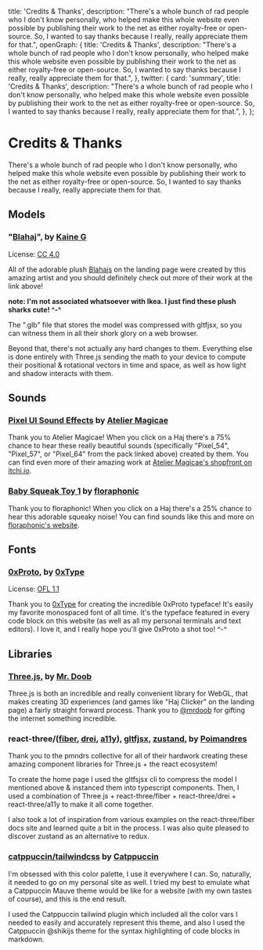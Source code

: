   title: 'Credits & Thanks',
  description:
    "There's a whole bunch of rad people who I don't know personally, who helped make this whole website even possible by publishing their work to the net as either royalty-free or open-source. So, I wanted to say thanks because I really, really appreciate them for that.",
  openGraph: {
    title: 'Credits & Thanks',
    description:
      "There's a whole bunch of rad people who I don't know personally, who helped make this whole website even possible by publishing their work to the net as either royalty-free or open-source. So, I wanted to say thanks because I really, really appreciate them for that.",
  },
  twitter: {
    card: 'summary',
    title: 'Credits & Thanks',
    description:
      "There's a whole bunch of rad people who I don't know personally, who helped make this whole website even possible by publishing their work to the net as either royalty-free or open-source. So, I wanted to say thanks because I really, really appreciate them for that.",
  },
};

# Credits & Thanks

There's a whole bunch of rad people who I don't know personally, who helped make this whole website even possible by publishing their work to the net as either royalty-free or open-source. So, I wanted to say thanks because I really, really appreciate them for that.

## Models

### "[Blahaj](https://sketchfab.com/3d-models/blahaj-ce981de49111488c81ea646067abe1ec)", by [Kaine G](https://sketchfab.com/Kaine_G)

License: [CC 4.0](https://creativecommons.org/licenses/by/4.0/)

All of the adorable plush [Blahajs](https://en.wikipedia.org/wiki/Bl%C3%A5haj) on the landing page were created by this amazing artist and you should definitely check out more of their work at the link above!

**note: I'm not associated whatsoever with Ikea. I just find these plush sharks cute! ^-^**

The ".glb" file that stores the model was compressed with gltfjsx, so you can witness them in all their shork glory on a web browser.

Beyond that, there's not actually any hard changes to them. Everything else is done entirely with Three.js sending the math to your device to compute their positional & rotational vectors in time and space, as well as how light and shadow interacts with them.

## Sounds

### [Pixel UI Sound Effects](https://ateliermagicae.itch.io/pixel-ui-sound-effects) by [Atelier Magicae](https://ateliermagicae.itch.io/)

Thank you to Atelier Magicae! When you click on a Haj there's a 75% chance to hear these really beautiful sounds (specifically "Pixel_54", "Pixel_57", or "Pixel_64" from the pack linked above) created by them. You can find even more of their amazing work at [Atelier Magicae's shopfront on itchi.io](https://ateliermagicae.itch.io/).

### [Baby Squeak Toy 1](https://pixabay.com/sound-effects/baby-squeak-toy-1-183911/) by [floraphonic](https://www.floraphonic.com/)

Thank you to floraphonic! When you click on a Haj there's a 25% chance to hear this adorable squeaky noise! You can find sounds like this and more on [floraphonic's website](https://www.floraphonic.com/).

## Fonts

### [0xProto](https://github.com/0xType/0xProto), by [0xType](https://0xtype.dev/)

License: [OFL 1.1](https://github.com/0xType/0xProto/blob/main/LICENSE)

Thank you to [0xType](https://0xtype.dev/) for creating the incredible 0xProto typeface! It's easily my favorite monospaced font of all time. It's the typeface featured in every code block on this website (as well as all my personal terminals and text editors). I love it, and I really hope you'll give 0xProto a shot too! ^-^

## Libraries

### [Three.js](https://threejs.org/), by [Mr. Doob](https://mrdoob.com/)

Three.js is both an incredible and really convenient library for WebGL, that makes creating 3D experiences (and games like "Haj Clicker" on the landing page) a fairly straight forward process. Thank you to [@mrdoob](https://twitter.com/mrdoob) for gifting the internet something incredible.

### react-three/([fiber](https://github.com/pmndrs/react-three-fiber), [drei](https://github.com/pmndrs/drei), [a11y](https://github.com/pmndrs/react-three-a11y)), [gltfjsx](https://github.com/pmndrs/gltfjsx), [zustand](https://github.com/pmndrs/zustand), by [Poimandres](https://pmnd.rs/)

Thank you to the pmndrs collective for all of their hardwork creating these amazing component libraries for Three.js + the react ecosystem!

To create the home page I used the gltfsjsx cli to compress the model I mentioned above & instanced them into typescript components. Then, I used a combination of Three.js + react-three/fiber + react-three/drei + react-three/a11y to make it all come together.

I also took a lot of inspiration from various examples on the react-three/fiber docs site and learned quite a bit in the process. I was also quite pleased to discover zustand as an alternative to redux.

### [catppuccin/tailwindcss](https://github.com/catppuccin/tailwindcss) by [Catppuccin](https://catppuccin.com/)

I'm obsessed with this color palette, I use it everywhere I can. So, naturally, it needed to go on my personal site as well. I tried my best to emulate what a Catppuccin Mauve theme would be like for a website (with my own tastes of course), and this is the end result.

I used the Catppuccin tailwind plugin which included all the color vars I needed to easily and accurately represent this theme, and also I used the Catppuccin @shikijs theme for the syntax highlighting of code blocks in markdown.
